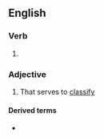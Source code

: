 ==English==

===Verb===
{{head|en|present participle}}

# {{present participle of|classify|lang=en|nocat=1}}

===Adjective===
{{en-adj}}

# That serves to [[classify]]

====Derived terms====
* {{l|en|classifying space}}
